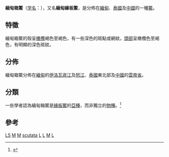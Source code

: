 {{Speciesbox 
| taxon = Lissemys scutata
| status = DD
| status_system = IUCN2.3
| image = Lissemys scutata.jpg
| binomial_authority = (Lacépède, 1788)
| synonyms =
* ''Emyda scutata'' <small>Peters, 1868</small>
* ''Emyda fuscomaculata'' <small>Gray, 1873</small>
* ''Emyda granosa scutata'' <small>Annandale, 1912</small>
* ''Lissemys punctata scutata'' <small>Smith, 1931</small>
* ''Trionyx punctatus scutatus'' <small>Mertens, Müller & Rust, 1934</small>
* ''Lissemys scutata'' <small>Webb, 1982</small>
| synonyms_ref=<ref name="Fritz 2007">{{Cite journal | journal = Vertebrate Zoology | title = Checklist of Chelonians of the World | year = 2007 | author = Fritz Uwe | coauthors = Peter Havaš | volume = 57 | issue = 2 | pages = 316 | id = ISSN 18640-5755 | url = http://www.cnah.org/pdf_files/851.pdf | archiveurl = https://www.webcitation.org/5v20ztMND?url=http://www.cnah.org/pdf_files/851.pdf | archivedate = 2010-12-17 | accessdate = 29 May 2012 | deadurl = yes }}</ref>
| range_map =
| range_map_caption =
}}
'''緬甸箱鱉'''（[[学名|学名]]：''{{lang|la|Lissemys scutata}}''），又名'''緬甸緣板鱉'''，是分佈在[[緬甸|緬甸]]、[[泰國|泰國]]及[[中國|中國]]的一種[[鱉|鱉]]。

== 特徵 ==
緬甸箱鱉的殼呈[[橄欖|橄欖]]褐色至褐色，有一些深色的斑點或網紋。[[頭部|頭部]]呈橄欖色至褐色，有明顯的深色斑紋。

== 分佈 ==
緬甸箱鱉分佈在[[緬甸|緬甸]]的[[伊洛瓦底江|伊洛瓦底江]]及[[怒江|怒江]]、[[泰國|泰國]]東北部及[[中國|中國]]的[[雲南省|雲南省]]。

== 分類 ==
一些學者認為緬甸箱鱉是[[緣板鱉|緣板鱉]]的[[亞種|亞種]]，而非獨立的[[物種|物種]]。<ref>{{Cite web|author=C.H. Ernst, R.G.M. Altenburg & R.W. Barbour|title=''Lissemys punctata''|url=http://ip30.eti.uva.nl/bis/turtles.php?menuentry=soorten&id=222|publisher=Turtles of the World|accessdate=2009-07-05|deadurl=yes|archiveurl=https://web.archive.org/web/20110717025939/http://ip30.eti.uva.nl/bis/turtles.php?menuentry=soorten&id=222|archivedate=2011-07-17}}</ref>

== 參考 ==
{{reflist}}
{{taxonbar}}

[[Category:IUCN红色名录数据缺乏物种|LS]]
[[Category:1788年描述的动物|M]]
[[Category:盤鱉亞科|M]]
[[Category:缘板鳖屬|scutata]]
[[Category:泰國動物|L]]
[[Category:緬甸動物|L]]
[[Category:中國爬行動物|M]]
[[Category:云南动物|L]]